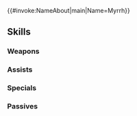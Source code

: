 {{#invoke:NameAbout|main|Name=Myrrh}}{{HeroPage Tabs}}
{{Hero Infobox
|Name=Myrrh
|Title=Guardian Dragon
|WeaponType=Blue Breath
|MoveType=Flying
|Origin=Fire Emblem: The Sacred Stones
|Gender=Female
|LegendaryEffect=Wind
|BoostHP=3
|BoostDef=4
|Duel=190
|actorEN=Erica Lindbeck
|actorJP=門脇舞以
|artist=エシュアル
|additionDate=May 31, 2022
|releaseDate=May 31, 2022
|cv1=7
|cv2=700100
|TagID=伝承ミルラ
|InternalID=809
|Properties=legendary,tiara
|description=A manakete girl who quietly works to protect the world's future, having witnessed the war between humans and the Demon King. Appears in Fire Emblem: The Sacred Stones.
}}
{{Stats Page
|Lv1HP=18|Lv1ATK=9|Lv1SPD=6|Lv1DEF=5|Lv1RES=6
|GRHP=50|GRATK=70|GRSPD=45|GRDEF=85|GRRES=70
}}
==Skills==
===Weapons===
{{Weapons Table
|weapon1=Fire Breath
|weapon1Default=1
|weapon1Unlock=1
|weapon2=Fire Breath+
|weapon2Default=2
|weapon2Unlock=2
|weapon3=Flametongue
|weapon3Default=4
|weapon3Unlock=3
|weapon4=Godly Breath
|weapon4Default=5
|weapon4Unlock=5
}}
===Assists===
{{Assists Table}}
===Specials===
{{Specials Table
|special1=Glowing Ember
|special1Default=4
|special1Unlock=3
|special2=Bonfire
|special2Unlock=4
}}
===Passives===
{{Passives Table
|passiveA1=Def/Res Bond 1
|passiveA2=Def/Res Bond 2
|passiveA3=Def/Res Bond 3
|passiveA4=Def/Res Unity
|passiveA1Unlock=2
|passiveA2Unlock=3
|passiveA3Unlock=4
|passiveA4Unlock=5
|passiveB1=Dragon Wall 1
|passiveB2=Dragon Wall 2
|passiveB3=Dragon Wall 3
|passiveB4=Dragon's Ire 1
|passiveB5=Dragon's Ire 2
|passiveB6=Dragon's Ire 3
|passiveB7=Dragon's Scales
|passiveB1Unlock=1
|passiveB2Unlock=2
|passiveB3Unlock=4
|passiveB4Unlock=1
|passiveB5Unlock=2
|passiveB6Unlock=4
|passiveB7Unlock=5
|passiveC1=Darkling Guardian
|passiveC2=Darkling Guard II
|passiveC1Unlock=5
|passiveC2Unlock=5
}}
{{Heroes Navbox}}